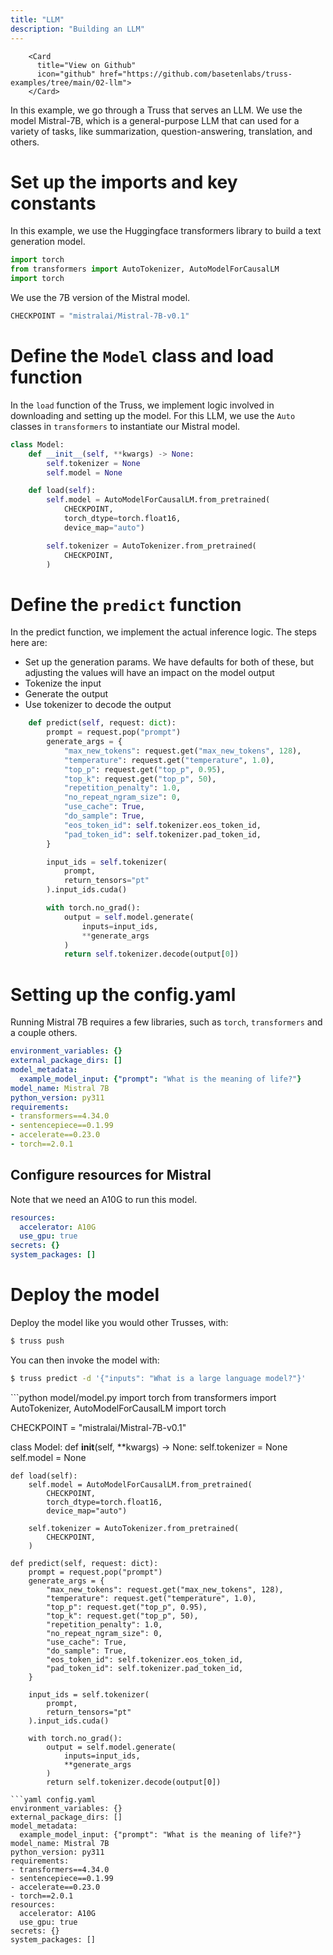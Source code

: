 ```yaml
---
title: "LLM"
description: "Building an LLM"
---
```



        <Card
          title="View on Github"
          icon="github" href="https://github.com/basetenlabs/truss-examples/tree/main/02-llm">
        </Card>

In this example, we go through a Truss that serves an LLM. We
use the model Mistral-7B, which is a general-purpose LLM that
can used for a variety of tasks, like summarization, question-answering,
translation, and others.

# Set up the imports and key constants

In this example, we use the Huggingface transformers library to build a text generation model.

```python model/model.py
import torch
from transformers import AutoTokenizer, AutoModelForCausalLM
import torch


```
We use the 7B version of the Mistral model.

```python model/model.py
CHECKPOINT = "mistralai/Mistral-7B-v0.1"

```
# Define the `Model` class and load function

In the `load` function of the Truss, we implement logic involved in
downloading and setting up the model. For this LLM, we use the `Auto`
classes in `transformers` to instantiate our Mistral model.

```python model/model.py
class Model:
    def __init__(self, **kwargs) -> None:
        self.tokenizer = None
        self.model = None

    def load(self):
        self.model = AutoModelForCausalLM.from_pretrained(
            CHECKPOINT,
            torch_dtype=torch.float16,
            device_map="auto")

        self.tokenizer = AutoTokenizer.from_pretrained(
            CHECKPOINT,
        )

```
# Define the `predict` function

In the predict function, we implement the actual inference logic. The steps
here are:
  * Set up the generation params. We have defaults for both of these, but
adjusting the values will have an impact on the model output
  * Tokenize the input
  * Generate the output
  * Use tokenizer to decode the output

```python model/model.py
    def predict(self, request: dict):
        prompt = request.pop("prompt")
        generate_args = {
            "max_new_tokens": request.get("max_new_tokens", 128),
            "temperature": request.get("temperature", 1.0),
            "top_p": request.get("top_p", 0.95),
            "top_k": request.get("top_p", 50),
            "repetition_penalty": 1.0,
            "no_repeat_ngram_size": 0,
            "use_cache": True,
            "do_sample": True,
            "eos_token_id": self.tokenizer.eos_token_id,
            "pad_token_id": self.tokenizer.pad_token_id,
        }

        input_ids = self.tokenizer(
            prompt,
            return_tensors="pt"
        ).input_ids.cuda()

        with torch.no_grad():
            output = self.model.generate(
                inputs=input_ids,
                **generate_args
            )
            return self.tokenizer.decode(output[0])
```

# Setting up the config.yaml

Running Mistral 7B requires a few libraries, such as
`torch`, `transformers` and a couple others.

```yaml config.yaml
environment_variables: {}
external_package_dirs: []
model_metadata:
  example_model_input: {"prompt": "What is the meaning of life?"}
model_name: Mistral 7B
python_version: py311
requirements:
- transformers==4.34.0
- sentencepiece==0.1.99
- accelerate==0.23.0
- torch==2.0.1
```
## Configure resources for Mistral

Note that we need an A10G to run this model.

```yaml config.yaml
resources:
  accelerator: A10G
  use_gpu: true
secrets: {}
system_packages: []
```
# Deploy the model

Deploy the model like you would other Trusses, with:
```bash
$ truss push
```
You can then invoke the model with:
```bash
$ truss predict -d '{"inputs": "What is a large language model?"}'
```

<RequestExample>
```python model/model.py
import torch
from transformers import AutoTokenizer, AutoModelForCausalLM
import torch


CHECKPOINT = "mistralai/Mistral-7B-v0.1"

class Model:
    def __init__(self, **kwargs) -> None:
        self.tokenizer = None
        self.model = None

    def load(self):
        self.model = AutoModelForCausalLM.from_pretrained(
            CHECKPOINT,
            torch_dtype=torch.float16,
            device_map="auto")

        self.tokenizer = AutoTokenizer.from_pretrained(
            CHECKPOINT,
        )

    def predict(self, request: dict):
        prompt = request.pop("prompt")
        generate_args = {
            "max_new_tokens": request.get("max_new_tokens", 128),
            "temperature": request.get("temperature", 1.0),
            "top_p": request.get("top_p", 0.95),
            "top_k": request.get("top_p", 50),
            "repetition_penalty": 1.0,
            "no_repeat_ngram_size": 0,
            "use_cache": True,
            "do_sample": True,
            "eos_token_id": self.tokenizer.eos_token_id,
            "pad_token_id": self.tokenizer.pad_token_id,
        }

        input_ids = self.tokenizer(
            prompt,
            return_tensors="pt"
        ).input_ids.cuda()

        with torch.no_grad():
            output = self.model.generate(
                inputs=input_ids,
                **generate_args
            )
            return self.tokenizer.decode(output[0])
```
```yaml config.yaml
environment_variables: {}
external_package_dirs: []
model_metadata:
  example_model_input: {"prompt": "What is the meaning of life?"}
model_name: Mistral 7B
python_version: py311
requirements:
- transformers==4.34.0
- sentencepiece==0.1.99
- accelerate==0.23.0
- torch==2.0.1
resources:
  accelerator: A10G
  use_gpu: true
secrets: {}
system_packages: []
```
</RequestExample>
